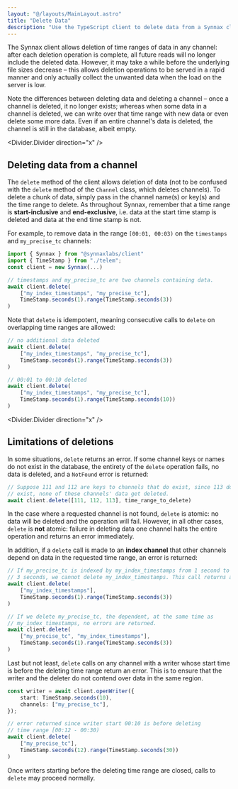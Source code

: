```yaml
---
layout: "@/layouts/MainLayout.astro"
title: "Delete Data"
description: "Use the TypeScript client to delete data from a Synnax cluster."
---
```


The Synnax client allows deletion of time ranges of data in any channel: after each
deletion operation is complete, all future reads will no longer include the deleted data.
However, it may take a while before the underlying file sizes decrease – this allows
deletion operations to be served in a rapid manner and only actually collect the unwanted
data when the load on the server is low.

Note the differences between deleting data and deleting a channel – once a channel is
deleted, it no longer exists; whereas when some data in a channel is deleted, we can
write over that time range with new data or even delete some more data.
Even if an entire channel's data is deleted, the channel is still in the database,
albeit empty.

<Divider.Divider direction="x" />

## Deleting data from a channel

The `delete` method of the client allows deletion of data (not to be confused with the
`delete` method of the `Channel` class, which deletes channels). To delete a chunk of
data, simply pass in the channel name(s) or key(s) and the time range to delete. As throughout
Synnax, remember that a time range is **start-inclusive** and **end-exclusive**, i.e.
data at the start time stamp is deleted and data at the end time stamp is not.

For example, to remove data in the range `[00:01, 00:03)` on the `timestamps` and
`my_precise_tc` channels:

```typescript
import { Synnax } from "@synnaxlabs/client"
import { TimeStamp } from "./telem";
const client = new Synnax(...)

// timestamps and my_precise_tc are two channels containing data.
await client.delete(
    ["my_index_timestamps", "my_precise_tc"],
    TimeStamp.seconds(1).range(TimeStamp.seconds(3))
)
```

Note that `delete` is idempotent, meaning consecutive calls to `delete` on overlapping
time ranges are allowed:

```typescript
// no additional data deleted
await client.delete(
    ["my_index_timestamps", "my_precise_tc"],
    TimeStamp.seconds(1).range(TimeStamp.seconds(3))
)

// 00:01 to 00:10 deleted
await client.delete(
    ["my_index_timestamps", "my_precise_tc"],
    TimeStamp.seconds(1).range(TimeStamp.seconds(10))
)
```

<Divider.Divider direction="x" />

## Limitations of deletions

In some situations, `delete` returns an error. If some channel keys or names do not exist
in the database, the entirety of the `delete` operation fails, no data is deleted, and a
`NotFound` error is returned:

```typescript
// Suppose 111 and 112 are keys to channels that do exist, since 113 does not
// exist, none of these channels' data get deleted.
await client.delete([111, 112, 113], time_range_to_delete)
```

In the case where a requested channel is not found, `delete` is atomic: no data will be
deleted and the operation will fail. However, in all other cases, `delete` is **not**
atomic: failure in deleting data one channel halts the entire operation and returns an
error immediately.

In addition, if a `delete` call is made to an **index channel** that other channels depend
on data in the requested time range, an error is returned:

```typescript
// If my_precise_tc is indexed by my_index_timestamps from 1 second to
// 3 seconds, we cannot delete my_index_timestamps. This call returns an error.
await client.delete(
    ["my_index_timestamps"],
    TimeStamp.seconds(1).range(TimeStamp.seconds(3))
)

// If we delete my_precise_tc, the dependent, at the same time as
// my_index_timestamps, no errors are returned.
await client.delete(
    ["my_precise_tc", "my_index_timestamps"],
    TimeStamp.seconds(1).range(TimeStamp.seconds(3))
)
```

Last but not least, `delete` calls on any channel with a writer whose start time is
before the deleting time range return an error. This is to ensure that the writer and the
deleter do not contend over data in the same region.

```typescript
const writer = await client.openWriter({
    start: TimeStamp.seconds(10),
    channels: ["my_precise_tc"],
});

// error returned since writer start 00:10 is before deleting
// time range [00:12 - 00:30)
await client.delete(
    ["my_precise_tc"],
    TimeStamp.seconds(12).range(TimeStamp.seconds(30))
)
```

Once writers starting before the deleting time range are closed, calls to `delete` may
proceed normally.
